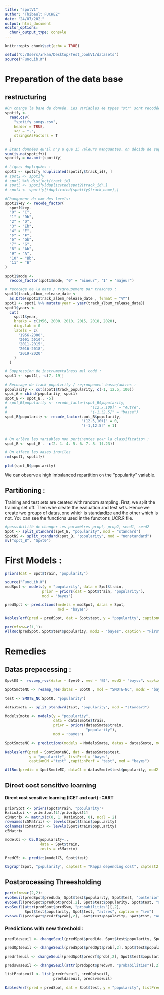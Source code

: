 ```yaml
---
title: "spotV1"
author: "Thibault FUCHEZ"
date: "24/07/2021"
output: html_document
editor_options: 
  chunk_output_type: console
---
```



```r
knitr::opts_chunk$set(echo = TRUE)
```

```r
setwd("C:/Users/arkan/Desktop/Test_bookV1/datasets")
source("FuncLib.R")
```
  
# Preparation of the data base

## restructuring 

```r
#On charge la base de donnée. Les variables de types "str" sont recodées en facteurs.
spotify <-
  read.csv(
    "spotify_songs.csv",
    header = TRUE,
    sep = ",",
    stringsAsFactors = T
  )

# Etant données qu'il n'y a que 15 valeurs manquantes, on décide de supprimer les individus contenant ces valeurs.
sum(is.na(spotify))
spotify = na.omit(spotify)

# Lignes dupliquées :
spot1 <- spotify[!duplicated(spotify$track_id), ]
# spot2 <- spotify
# spot2 %>% distinct(track_id)
# spot3 <- spotify[duplicated(spot2$track_id),]
# spot4 <- spotify[!duplicated(spotify$track_name),]

#Changement du nom des levels:
spot1$key <- recode_factor(
  spot1$key,
  "0" = "C",
  "1" = "Db",
  "2" = "D",
  "3" = "Eb",
  "4" = "E",
  "5" = "F",
  "6" = "Gb",
  "7" = "G",
  "8" = "Ab",
  "9" = "A",
  "10" = "Bb",
  "11" = "B"
)

spot1$mode <-
  recode_factor(spot1$mode, "0" = "mineur", "1" = "majeur")

# recodage de la date / regroupement par tranches :
spot1$track_album_release_date <-
  as.Date(spot1$track_album_release_date , format = "%Y")
spot1 <- spot1 %>% mutate(year = year(track_album_release_date))
spot1$years <-
  cut(
    spot1$year,
    breaks = c(1956, 2000, 2010, 2015, 2018, 2020),
    diag.lab = 0,
    labels = c(
      "1956-2000",
      "2001-2010",
      "2011-2015",
      "2016-2018",
      "2019-2020"
    )
  )

# Suppression de instrumentalness mal codé :
spot1 <- spot1[, -c(7, 19)]

# Recodage de track-popularity / regroupement basse/autres :
popularity <- cut(spot1$track_popularity, c(-1, 12.5, 100))
spot_B = cbind(popularity, spot1)
spot_B <- spot_B[, -5]
# spot_B$popularity <- recode_factor(spot_B$popularity,
#                                      "(12.5,100]" = "Autre",
#                                      "(-1,12.5]" = "basse")
spot_B$popularity <- recode_factor(spot_B$popularity,
                                   "(12.5,100]" = 0,
                                   "(-1,12.5]" = 1)


# On enlève les variables non pertinentes pour la classification :
spot_B <- spot_B[, -c(2, 3, 4, 5, 6, 7, 8, 10,23)]

# On efface les bases inutiles
rm(spot1, spotify)
```

```r
plot(spot_B$popularity)
```

We can observe a high imbalanced repartition on the "popularity" variable.

## Partitioning : 

Training and test sets are created with random sampling. First, we split the training set off. Then whe create the evaluation and test sets. Hence we create two groups of datas, one which is standardize and the other which is not. You can see the functions used in the functions_UCR.R file.

```r
#posssibilité de changer les paramètres prop1, prop2, seed1, seed2
Spot <- split_standard(spot_B, "popularity", mod = "standard")
SpotNS <- split_standard(spot_B, "popularity", mod = "nonstandard")
mv("spot_B", "Spot0")
```

# First Models : 

```r
priors(dat = Spot$train, "popularity")
```

```r
source("FuncLib.R")
modSpot <- models(y = "popularity", data = Spot$train,
                 prior = priors(dat = Spot$train, "popularity"),
                 mod = "bayes")
```

```r
predSpot <- predictions(models = modSpot, datas = Spot, 
                        mod = "bayes")
```

```r
KablesPerf(pred = predSpot, dat = Spot$test, y = "popularity", captionCM = "Confusion matrix spotify", captionPerf = "Spotify metrics", mod = "bayes", listPred = "bayes")
```

```r
par(mfrow=c(1,1))
AllRoc(predSpot, Spot$test$popularity, mod2 = "bayes", caption = "First models ROC Curves")
```

# Remedies

## Datas prepocessing : 

```r
SpotDS <- resamp_res(datas = Spot0 , mod = "DS", mod2 = "bayes", captionCM = "matrix confusion", captionPerf = "Metrics", captionROC = "ROC Curves test")
```



```r
SpotSmoteNC <- resamp_res(datas = Spot0 , mod = "SMOTE-NC", mod2 = "bayes", captionCM = "matrix confusion", captionPerf = "Metrics", captionROC = "ROC Curves test")
```

```r
test <- SMOTE_NC(Spot0, "popularity")
```

```r
datasSmote <- split_standard(test, "popularity", mod = "standard")
```

```r
ModelsSmote <- models(y = "popularity",
                      data = datasSmote$train,
                      prior = priors(datasSmote$train,
                                     "popularity"),
                      mod = "bayes")
```

```r
SpotSmoteNC <- predictions(models = ModelsSmote, datas = datasSmote, mod = "bayes")
```

```r
KablesPerf(pred = SpotSmoteNC, dat = datasSmote$test,
           y = "popularity", listPred = "bayes",
           captionCM ="test" ,captionPerf = "test", mod = "bayes")
```

```r
AllRoc(predic = SpotSmoteNC, dataCl = datasSmote$test$popularity, mod2 = "bayes", caption = "test" ) 
```
## Direct cost sensitive learning

#### Direct cost sensitive learning (ICET and cart) : CART

```r
priorSpot <- priors(Spot$train, "popularity")
RatioSpot <- priorSpot[1]/priorSpot[2]
c5Matrix <- matrix(c(0, 1, RatioSpot, 0), ncol = 2)
rownames(c5Matrix) <- levels(Spot$train$popularity)
colnames(c5Matrix) <- levels(Spot$train$popularity)
c5Matrix
```

```r
modelC5 <- C5.0(popularity~.,
                data = Spot$train,
                costs = c5Matrix)
```

```r
PredC5b <- predict(modelC5, Spot$test)
```

```r
C5graph(Spot, "popularity", captest = "Kappa depending cost", captest2 = "Sensitivity \n and specificity", b = 20, ylim = c(0,1))
```

## Postprocessing Threesholding

```r
par(mfrow=c(2,2))
evoSeuil(predSpot$predLda, Spot$test$popularity, Spot$test, "posterior", caption = "lda")
evoSeuil(predSpot$predOpt$prob[,2], Spot$test$popularity, Spot$test, "autres", caption = "bayes")
evoSeuil(attr(predSpot$predSvm, "probabilities")[,2],
         Spot$test$popularity, Spot$test, "autres", caption = "svm")
evoSeuil(predSpot$predrf$prob[,2], Spot$test$popularity, Spot$test, "autres", caption = "rf")
```

### Predictions with new threshold : 

```r
predldaseuil <- changeSeuil(predSpot$predLda, Spot$test$popularity, Spot$test, 0.2, "posterior")

predOptseuil <- changeSeuil(predSpot$predOpt$prob[,2], Spot$test$popularity, Spot$test, 0.2, "autres")

predrfseuil <- changeSeuil(predSpot$predrf$prob[,2], Spot$test$popularity, Spot$test, 0.2, "autres")

predsvmseuil <- changeSeuil(attr(predSpot$predSvm, "probabilities")[,2], Spot$test$popularity, Spot$test, 0.2, "autres")

listPredseuil <- list(predrfseuil, predOptseuil,
                      predldaseuil, predsvmseuil)
```

```r
KablesPerf(pred = predSpot, dat = Spot$test, y = "popularity", listPred = listPredseuil, captionCM = "plop" ,captionPerf= "perfplop", mod = "bayes")
```


